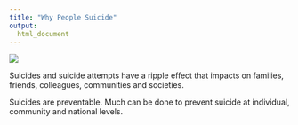 ```yaml
---
title: "Why People Suicide"
output: 
  html_document
---
```


![](https://gifimage.net/wp-content/uploads/2017/11/funny-suicide-gif-8.gif)

Suicides and suicide attempts have a ripple effect that impacts on families, friends, colleagues, communities and societies.

Suicides are preventable. Much can be done to prevent suicide at individual, community and national levels. 